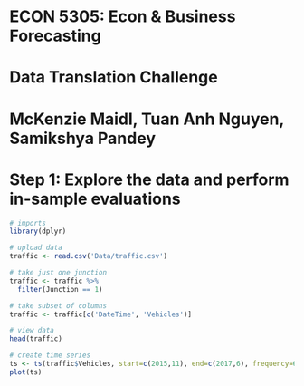 # ECON 5305: Econ & Business Forecasting

# Data Translation Challenge

# McKenzie Maidl, Tuan Anh Nguyen, Samikshya Pandey

# Step 1: Explore the data and perform in-sample evaluations

```r
# imports
library(dplyr)
```

```r
# upload data
traffic <- read.csv('Data/traffic.csv')

# take just one junction
traffic <- traffic %>% 
  filter(Junction == 1)

# take subset of columns
traffic <- traffic[c('DateTime', 'Vehicles')]

# view data
head(traffic)
```

```r
# create time series
ts <- ts(traffic$Vehicles, start=c(2015,11), end=c(2017,6), frequency=60)
plot(ts)
```



